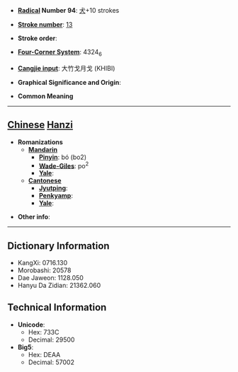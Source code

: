 * '''[[Wiktionary:Chinese radical index| Radical]] Number 94''': [[Wiktionary:Chinese radical index 犬|犬]]+10 strokes

* '''[[Wiktionary:Chinese total strokes index|Stroke number]]''': [[Wiktionary:Chinese total strokes index 13|13]]

* '''Stroke order''': 

* '''[[Wiktionary:Chinese four corner index|Four-Corner System]]''': 4324<sub>6</sub>

* '''[[Wiktionary:Chinese Cangjie index|Cangjie input]]''': 大竹戈月戈 (KHIBI)

* '''Graphical Significance and Origin''': 

* '''Common Meaning'''

----

== [[Chinese]] [[Hanzi]] ==

* '''Romanizations'''
** '''[[Mandarin]]'''
*** '''[[Pinyin]]''': bó (bo2)
*** '''[[Wade-Giles]]''': po<sup>2</sup>
*** '''[[Yale]]''': 
** '''[[Cantonese]]'''
*** '''[[Jyutping]]''':
*** '''[[Penkyamp]]''': 
*** '''[[Yale]]''': 

* '''Other info''': 

----

== Dictionary Information ==

* KangXi: 0716.130
* Morobashi: 20578
* Dae Jaweon: 1128.050
* Hanyu Da Zidian: 21362.060

== Technical Information ==

* '''Unicode''':
** Hex: 733C
** Decimal: 29500
* '''Big5''':
** Hex: DEAA
** Decimal: 57002